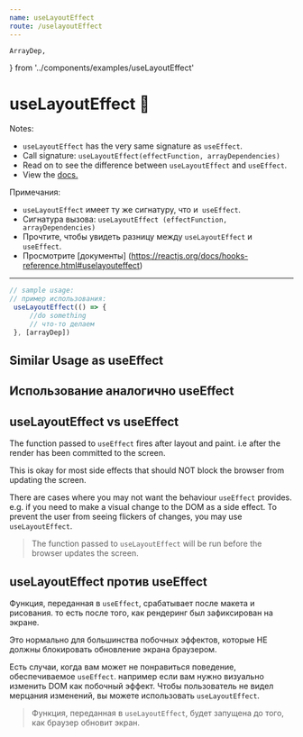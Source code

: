 ```yaml
---
name: useLayoutEffect
route: /uselayoutEffect
---
```

    ArrayDep,
} from '../components/examples/useLayoutEffect'

# useLayoutEffect 🎩

Notes: 
 - `useLayoutEffect` has the very same signature as `useEffect`.
 - Call signature: `useLayoutEffect(effectFunction, arrayDependencies)`
 - Read on to see the difference between `useLayoutEffect` and `useEffect`. 
 - View the [docs.](https://reactjs.org/docs/hooks-reference.html#uselayouteffect)

Примечания:
  - `useLayoutEffect` имеет ту же сигнатуру, что и` useEffect`.
  - Сигнатура вызова: `useLayoutEffect (effectFunction, arrayDependencies)`
  - Прочтите, чтобы увидеть разницу между `useLayoutEffect` и` useEffect`.
  - Просмотрите [документы] (https://reactjs.org/docs/hooks-reference.html#uselayouteffect)
 
--- 

```js
// sample usage: 
// пример использования:
 useLayoutEffect(() => {
     //do something
     // что-то делаем
 }, [arrayDep])
```

## Similar Usage as useEffect 
## Использование аналогично useEffect
<Editor code={ArrayDep} />


## useLayoutEffect vs useEffect

The function passed to `useEffect` fires after layout and paint. 
i.e after the render has been committed to the screen. 

This is okay for most side effects that should NOT block the browser from updating the screen. 

There are cases where you may not want the behaviour `useEffect` provides. e.g. if you need to make a visual change to
the DOM as a side effect. To prevent the user from seeing flickers of changes, you may use `useLayoutEffect`. 

> The function passed to `useLayoutEffect` will be run before the browser updates the screen. 

## useLayoutEffect против useEffect

Функция, переданная в `useEffect`, срабатывает после макета и рисования.
то есть после того, как рендеринг был зафиксирован на экране.

Это нормально для большинства побочных эффектов, которые НЕ должны блокировать обновление экрана браузером.

Есть случаи, когда вам может не понравиться поведение, обеспечиваемое `useEffect`. например если вам нужно визуально изменить
DOM как побочный эффект. Чтобы пользователь не видел мерцания изменений, вы можете использовать `useLayoutEffect`.

> Функция, переданная в `useLayoutEffect`, будет запущена до того, как браузер обновит экран.
